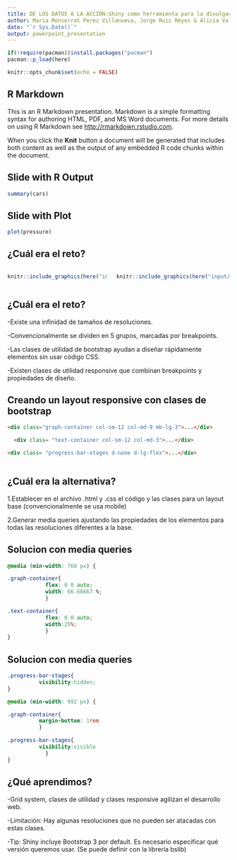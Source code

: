 ```yaml
---
title: DE LOS DATOS A LA ACCIÓN:Shiny como herramienta para la divulgación y el cambio social
author: Maria Monserrat Perez Villanueva, Jorge Ruiz Reyes & Alicia Valentina Franco Boscan
date: "`r Sys.Date()`"
output: powerpoint_presentation
---
```



```r
if(!require(pacman))install.packages("pacman")
pacman::p_load(here)
```

```r
knitr::opts_chunk$set(echo = FALSE)
```

## R Markdown

This is an R Markdown presentation. Markdown is a simple formatting syntax for authoring HTML, PDF, and MS Word documents. For more details on using R Markdown see <http://rmarkdown.rstudio.com>.

When you click the **Knit** button a document will be generated that includes both content as well as the output of any embedded R code chunks within the document.

## Slide with R Output

```r
summary(cars)
```

## Slide with Plot

```r
plot(pressure)
```


## ¿Cuál era el reto? 
:::::: {.columns}

::: {.column}
```r
knitr::include_graphics(here("input/ss-huella.png"))
```
:::

:::{.column}
```r
knitr::include_graphics(here("input/ss-huella_mobile.png"))
```
:::

::::::



## ¿Cuál era el reto? 

-Existe una infinidad de tamaños de resoluciones. 

-Convencionalmente se dividen en 5 grupos, marcadas por breakpoints. 

-Las clases de utilidad de bootstrap ayudan a diseñar rápidamente elementos sin usar código CSS.

-Existen clases de utilidad responsive que combinan breakpoints y propiedades de diseño. 



## Creando un layout responsive con clases de bootstrap

```html

<div class="graph-container col-sm-12 col-md-9 mb-lg-3">...</div>

  <div class= "text-container col-sm-12 col-md-3">...</div>

<div class= "progress-bar-stages d-none d-lg-flex">...</div>
 
```


## ¿Cuál era la alternativa?

1.Establecer en el archivo .html y .css el código y las clases para un layout base (convencionalmente se usa mobile)

2.Generar media queries ajustando las propiedades de los elementos para todas las resoluciones diferentes a la base.



## Solucion con media queries

```css

@media (min-width: 768 px) {

.graph-container{
            flex: 0 0 auto;
            width: 66.66667 %;
            }

.text-container{
            flex: 0 0 auto;
            width:25%;
            }
}

```


## Solucion con media queries

```css
.progress-bar-stages{
          visibility:hidden;
}

@media (min-width: 992 px) {

.graph-container{ 
          margin-bottom: 1rem 
          }

.progress-bar-stages{
          visibility:visible
            }
}

```


## ¿Qué aprendimos? 

-Grid system, clases de utilidad y clases responsive agilizan el desarrollo web. 

-Limitación: Hay algunas resoluciones que no pueden ser atacadas con estas clases.

-Tip: Shiny incluye Bootstrap 3 por default. Es necesario especificar qué versión queremos usar. (Se puede definir con la librería bslib) 








